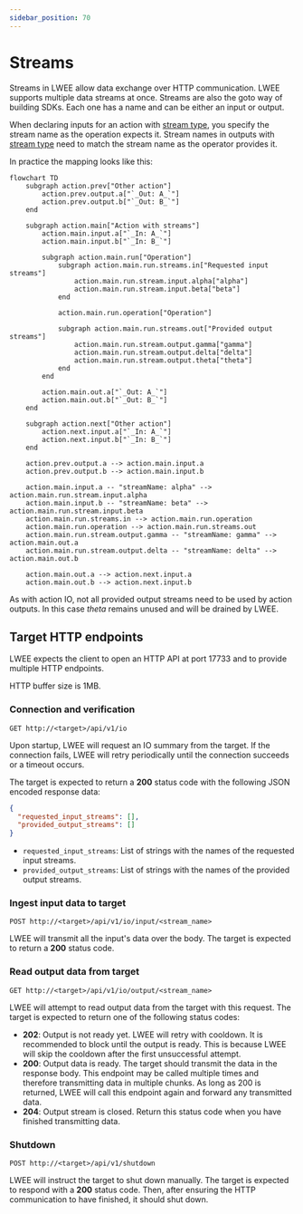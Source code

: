 ```yaml
---
sidebar_position: 70
---
```


# Streams

Streams in LWEE allow data exchange over HTTP communication.
LWEE supports multiple data streams at once.
Streams are also the goto way of building SDKs.
Each one has a name and can be either an input or output.

When declaring inputs for an action with [stream type](./action-inputs/stream.mdx), you specify the stream name as the operation expects it.
Stream names in outputs with [stream type](./action-outputs/stream.mdx) need to match the stream name as the operator provides it.

In practice the mapping looks like this:

```mermaid
flowchart TD
    subgraph action.prev["Other action"]
        action.prev.output.a["`_Out: A_`"]
        action.prev.output.b["`_Out: B_`"]
    end

    subgraph action.main["Action with streams"]
        action.main.input.a["`_In: A_`"]
        action.main.input.b["`_In: B_`"]

        subgraph action.main.run["Operation"]
            subgraph action.main.run.streams.in["Requested input streams"]
                action.main.run.stream.input.alpha["alpha"]
                action.main.run.stream.input.beta["beta"]
            end

            action.main.run.operation["Operation"]

            subgraph action.main.run.streams.out["Provided output streams"]
                action.main.run.stream.output.gamma["gamma"]
                action.main.run.stream.output.delta["delta"]
                action.main.run.stream.output.theta["theta"]
            end
        end

        action.main.out.a["`_Out: A_`"]
        action.main.out.b["`_Out: B_`"]
    end

    subgraph action.next["Other action"]
        action.next.input.a["`_In: A_`"]
        action.next.input.b["`_In: B_`"]
    end

    action.prev.output.a --> action.main.input.a
    action.prev.output.b --> action.main.input.b

    action.main.input.a -- "streamName: alpha" --> action.main.run.stream.input.alpha
    action.main.input.b -- "streamName: beta" --> action.main.run.stream.input.beta
    action.main.run.streams.in --> action.main.run.operation
    action.main.run.operation --> action.main.run.streams.out
    action.main.run.stream.output.gamma -- "streamName: gamma" --> action.main.out.a
    action.main.run.stream.output.delta -- "streamName: delta" --> action.main.out.b

    action.main.out.a --> action.next.input.a
    action.main.out.b --> action.next.input.b
```

As with action IO, not all provided output streams need to be used by action outputs.
In this case _theta_ remains unused and will be drained by LWEE.

## Target HTTP endpoints

LWEE expects the client to open an HTTP API at port 17733 and to provide multiple HTTP endpoints.

HTTP buffer size is 1MB.

### Connection and verification

```http
GET http://<target>/api/v1/io
```

Upon startup, LWEE will request an IO summary from the target.
If the connection fails, LWEE will retry periodically until the connection succeeds or a timeout occurs.

The target is expected to return a **200** status code with the following JSON encoded response data:

```json
{
  "requested_input_streams": [],
  "provided_output_streams": []
}
```

- `requested_input_streams`: List of strings with the names of the requested input streams.
- `provided_output_streams`: List of strings with the names of the provided output streams.

### Ingest input data to target

```http
POST http://<target>/api/v1/io/input/<stream_name>
```

LWEE will transmit all the input's data over the body.
The target is expected to return a **200** status code.

### Read output data from target

```http
GET http://<target>/api/v1/io/output/<stream_name>
```

LWEE will attempt to read output data from the target with this request.
The target is expected to return one of the following status codes:

- **202**: Output is not ready yet.
LWEE will retry with cooldown.
It is recommended to block until the output is ready.
This is because LWEE will skip the cooldown after the first unsuccessful attempt.
- **200**: Output data is ready.
The target should transmit the data in the response body.
This endpoint may be called multiple times and therefore transmitting data in multiple chunks.
As long as 200 is returned, LWEE will call this endpoint again and forward any transmitted data.
- **204**: Output stream is closed.
Return this status code when you have finished transmitting data.

### Shutdown

```http
POST http://<target>/api/v1/shutdown
```

LWEE will instruct the target to shut down manually.
The target is expected to respond with a **200** status code.
Then, after ensuring the HTTP communication to have finished, it should shut down.
